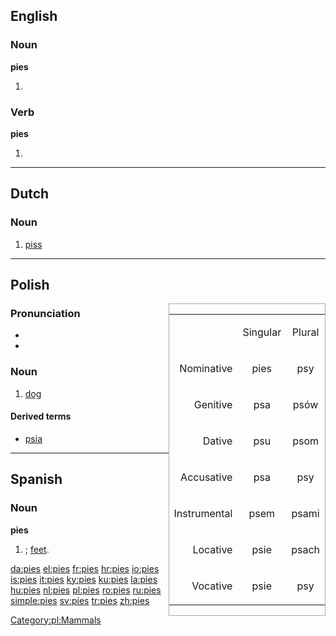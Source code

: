 ==English==

===Noun===
'''pies'''

# {{plural of|[[pie]]}}

===Verb===
'''pies'''

# {{third-person singular of|[[pi]]}}

----

==Dutch==

===Noun===
{{infl|nl|noun}}

# {{slang}} [[piss]]

----

==Polish==
<div class="noprint" style="clear: right; border: solid #aaa 1px; float: right;">
{|border="1"

|-
| 
|align=center|Singular
|align=center|Plural

|-
|align=right|Nominative
!align=center|pies
!align=center|psy

|-
|align=right|Genitive
!align=center|psa
!align=center|psów

|-
|align=right|Dative
!align=center|psu
!align=center|psom

|-
|align=right|Accusative
!align=center|psa
!align=center|psy

|-
|align=right|Instrumental
!align=center|psem
!align=center|psami

|-
|align=right|Locative
!align=center|psie
!align=center|psach

|-
|align=right|Vocative
!align=center|psie
!align=center|psy

|}
</div>

===Pronunciation===
*{{IPA|/ˈpʲes/}}
*{{audio|Pl-pies.ogg|Audio}}

===Noun===
{{infl|pl|noun|gender=m|animate}}

# [[dog]]

====Derived terms====
*[[psia]]

[[Category:pl:Mammals]]

----

==Spanish==

===Noun===
'''pies''' {{m}}

# {{plural of|[[pie]]|lang=Spanish|nodot=1}}; [[feet]].

[[da:pies]]
[[el:pies]]
[[fr:pies]]
[[hr:pies]]
[[io:pies]]
[[is:pies]]
[[it:pies]]
[[ky:pies]]
[[ku:pies]]
[[la:pies]]
[[hu:pies]]
[[nl:pies]]
[[pl:pies]]
[[ro:pies]]
[[ru:pies]]
[[simple:pies]]
[[sv:pies]]
[[tr:pies]]
[[zh:pies]]